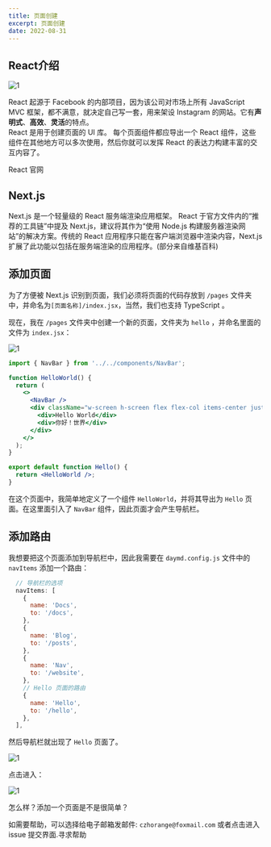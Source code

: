 ```yaml
---
title: 页面创建
excerpt: 页面创建
date: 2022-08-31
---
```


## React介绍

![1](https://jetzihan-img.oss-cn-beijing.aliyuncs.com/blog/20220831132731.png)

React 起源于 Facebook 的内部项目，因为该公司对市场上所有 JavaScript MVC 框架，都不满意，就决定自己写一套，用来架设 Instagram 的网站。它有**声明式**、**高效**、**灵活**的特点。  
React 是用于创建页面的 UI 库。 每个页面组件都应导出一个 React 组件，这些组件在其他地方可以多次使用，然后你就可以发挥 React 的表达力构建丰富的交互内容了。  

<To to="https://reactjs.org/">React 官网</To>

## Next.js

Next.js 是一个轻量级的 React 服务端渲染应用框架。 React 于官方文件内的“推荐的工具链”中提及 Next.js，建议将其作为“使用 Node.js 构建服务器渲染网站”的解决方案。传统的 React 应用程序只能在客户端浏览器中渲染内容，Next.js 扩展了此功能以包括在服务端渲染的应用程序。(部分来自维基百科)

## 添加页面

为了方便被 Next.js 识别到页面，我们必须将页面的代码存放到 `/pages` 文件夹中，并命名为`[页面名称]/index.jsx`，当然，我们也支持 TypeScript 。

现在，我在 `/pages` 文件夹中创建一个新的页面，文件夹为 `hello` ，并命名里面的文件为 `index.jsx`：

![1](https://jetzihan-img.oss-cn-beijing.aliyuncs.com/blog/20220831133734.png)

```jsx
import { NavBar } from '../../components/NavBar';

function HelloWorld() {
  return (
    <>
      <NavBar />
      <div className="w-screen h-screen flex flex-col items-center justify-center text-3xl font-bold">
        <div>Hello World</div>
        <div>你好！世界</div>
      </div>
    </>
  );
}

export default function Hello() {
  return <HelloWorld />;
}
```

在这个页面中，我简单地定义了一个组件 `HelloWorld`，并将其导出为 `Hello` 页面。在这里面引入了 `NavBar` 组件，因此页面才会产生导航栏。

## 添加路由

我想要把这个页面添加到导航栏中，因此我需要在 `daymd.config.js` 文件中的 `navItems` 添加一个路由：  

```js
  // 导航栏的选项
  navItems: [
    {
      name: 'Docs',
      to: '/docs',
    },
    {
      name: 'Blog',
      to: '/posts',
    },
    {
      name: 'Nav',
      to: '/website',
    },
    // Hello 页面的路由
    {
      name: 'Hello',
      to: '/hello',
    },
  ],
```

然后导航栏就出现了 `Hello` 页面了。  

![1](https://jetzihan-img.oss-cn-beijing.aliyuncs.com/blog/20220831135317.png)  

点击进入：  

![1](https://jetzihan-img.oss-cn-beijing.aliyuncs.com/blog/20220831135347.png)

怎么样？添加一个页面是不是很简单？

<Tips title="遇到问题？">如需要帮助，可以选择给电子邮箱发邮件: `czhorange@foxmail.com` 或者点击进入 issue 提交界面.</Tips><To to="https://github.com/inannan423/Daymd/issues">寻求帮助</To>
